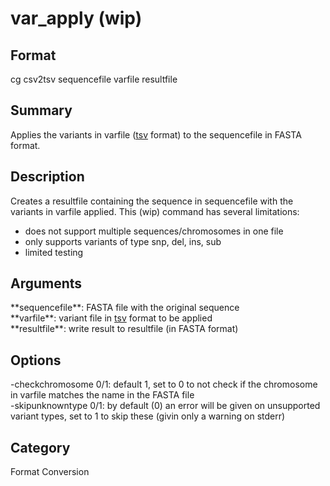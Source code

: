 = var_apply (wip) =

== Format ==
cg csv2tsv sequencefile varfile resultfile

== Summary ==
Applies the variants in varfile ([[tsv]] format) to the sequencefile in FASTA format.

== Description ==
Creates a resultfile containing the sequence in sequencefile with the variants in varfile applied. 
This (wip) command has several limitations:
* does not support multiple sequences/chromosomes in one file
* only supports variants of type snp, del, ins, sub
* limited testing

== Arguments ==
; **sequencefile**: FASTA file with the original sequence
; **varfile**: variant file in [[tsv]] format to be applied
; **resultfile**: write result to resultfile (in FASTA format)

== Options ==
; -checkchromosome 0/1: default 1, set to 0 to not check if the chromosome in varfile matches the name in the FASTA file
; -skipunknowntype 0/1: by default (0) an error will be given on unsupported variant types, set to 1 to skip these (givin only a warning on stderr)

== Category ==
Format Conversion

